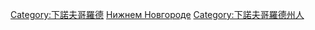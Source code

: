 [[Category:下諾夫哥羅德|Category:下諾夫哥羅德]]
[[Category:俄羅斯各城市出身人物|Нижнем Новгороде]]
[[Category:下諾夫哥羅德州人|Category:下諾夫哥羅德州人]]